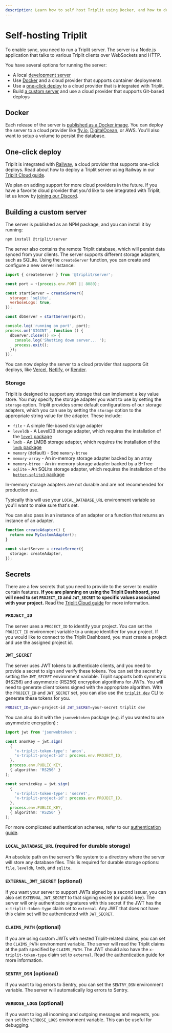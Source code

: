 ```yaml
---
description: Learn how to self host Triplit using Docker, and how to deploy it to a cloud provider with Docker or Git.
---
```



# Self-hosting Triplit

To enable sync, you need to run a Triplit server. The server is a Node.js application that talks to various Triplit clients over WebSockets and HTTP.

You have several options for running the server:

- A local [development server](/local-development)
- Use [Docker](#docker) and a cloud provider that supports container deployments
- Use a [one-click deploy](#one-click-deploy) to a cloud provider that is integrated with Triplit.
- Build [a custom server](#building-a-custom-server) and use a cloud provider that supports Git-based deploys

## Docker

Each release of the server is [published as a Docker image](https://hub.docker.com/r/aspencloud/triplit-server/tags). You can deploy the server to a cloud provider like [fly.io](https://fly.io/docs/languages-and-frameworks/dockerfile/), [DigitalOcean](https://docs.digitalocean.com/products/app-platform/how-to/deploy-from-container-images/), or AWS. You'll also want to setup a volume to persist the database.

## One-click deploy

Triplit is integrated with [Railway](https://railway.app/), a cloud provider that supports one-click deploys. Read about how to deploy a Triplit server using Railway in our [Triplit Cloud guide](/triplit-cloud/self-hosted-deployments).

We plan on adding support for more cloud providers in the future. If you have a favorite cloud provider that you'd like to see integrated with Triplit, let us know by [joining our Discord](https://discord.gg/q89sGWHqQ5).

## Building a custom server

The server is published as an NPM package, and you can install it by running:

```bash copy
npm install @triplit/server
```

The server also contains the remote Triplit database, which will persist data synced from your clients. The server supports different storage adapters, such as SQLite. Using the `createServer` function, you can create and configure a new server instance:

```js filename="run.js" copy
import { createServer } from '@triplit/server';

const port = +(process.env.PORT || 8080);

const startServer = createServer({
  storage: 'sqlite',
  verboseLogs: true,
});

const dbServer = startServer(port);

console.log('running on port', port);
process.on('SIGINT', function () {
  dbServer.close(() => {
    console.log('Shutting down server... ');
    process.exit();
  });
});
```

You can now deploy the server to a cloud provider that supports Git deploys, like [Vercel](https://vercel.com/docs/git), [Netlify](https://docs.netlify.com/configure-builds/get-started/), or [Render](https://docs.render.com/deploys).

### Storage

Triplit is designed to support any storage that can implement a key value store. You may specify the storage adapter you want to use by setting the `storage` option. Triplit provides some default configurations of our storage adapters, which you can use by setting the `storage` option to the appropriate string value for the adapter. These include:

- `file` - A simple file-based storage adapter
- `leveldb` - A LevelDB storage adapter, which requires the installation of the [`level` package](https://github.com/Level/level)
- `lmdb` - An LMDB storage adapter, which requires the installation of the [`lmdb` package](https://github.com/kriszyp/lmdb-js)
- `memory` (default) - See `memory-btree`
- `memory-array` - An in-memory storage adapter backed by an array
- `memory-btree` - An in-memory storage adapter backed by a B-Tree
- `sqlite` - An SQLite storage adapter, which requires the installation of the [`better-sqlite3` package](https://github.com/WiseLibs/better-sqlite3)

<Callout type="warning" emoji="⚠️">
  In-memory storage adapters are not durable and are not recommended for
  production use.
</Callout>

Typically this will use your `LOCAL_DATABASE_URL` environment variable so you'll want to make sure that's set.

You can also pass in an instance of an adapter or a function that returns an instance of an adapter.

```typescript
function createAdapter() {
  return new MyCustomAdapter();
}

const startServer = createServer({
  storage: createAdapter,
});
```

## Secrets

There are a few secrets that you need to provide to the server to enable certain features. **If you are planning on using the Triplit Dashboard, you will need to set `PROJECT_ID` and `JWT_SECRET` to specific values associated with your project.** Read the [Triplit Cloud guide](/triplit-cloud/self-hosted-deployments#configuration) for more information.

### `PROJECT_ID`

The server uses a `PROJECT_ID` to identify your project. You can set the `PROJECT_ID` environment variable to a unique identifier for your project. If you would like to connect to the Triplit Dashboard, you must create a project and use the assigned project id.

### `JWT_SECRET`

The server uses JWT tokens to authenticate clients, and you need to provide a secret to sign and verify these tokens. You can set the secret by setting the `JWT_SECRET` environment variable. Triplit supports both symmetric (HS256) and asymmetric (RS256) encryption algorithms for JWTs. You will need to generate client tokens signed with the appropriate algorithm. With the `PROJECT_ID` and `JWT_SECRET` set, you can also use the [`triplit dev`](/cli/dev) CLI to generate these tokens for you.

```bash copy
PROJECT_ID=your-project-id JWT_SECRET=your-secret triplit dev
```

You can also do it with the `jsonwebtoken` package (e.g. if you wanted to use asymmetric encryption) :

```typescript copy
import jwt from 'jsonwebtoken';

const anonKey = jwt.sign(
  {
    'x-triplit-token-type': 'anon',
    'x-triplit-project-id': process.env.PROJECT_ID,
  },
  process.env.PUBLIC_KEY,
  { algorithm: 'RS256' }
);

const serviceKey = jwt.sign(
  {
    'x-triplit-token-type': 'secret',
    'x-triplit-project-id': process.env.PROJECT_ID,
  },
  process.env.PUBLIC_KEY,
  { algorithm: 'RS256' }
);
```

For more complicated authentication schemes, refer to our [authentication guide](/auth).

### `LOCAL_DATABASE_URL` (required for durable storage)

An absolute path on the server's file system to a directory where the server will store any database files. This is required for durable storage options: `file`, `leveldb`, `lmdb`, and `sqlite`.

### `EXTERNAL_JWT_SECRET` (optional)

If you want your server to support JWTs signed by a second issuer, you can also set `EXTERNAL_JWT_SECRET` to that signing secret (or public key). The server will only authenticate signatures with this secret if the JWT has the `x-triplit-token-type` claim set to `external`. Any JWT that does not have this claim set will be authenticated with `JWT_SECRET`.

### `CLAIMS_PATH` (optional)

If you are using custom JWTs with nested Triplit-related claims, you can set the `CLAIMS_PATH` environment variable. The server will read the Triplit claims at the path specified by `CLAIMS_PATH`. The JWT should also have the `x-triplit-token-type` claim set to `external`. Read the [authentication guide](/auth) for more information.

### `SENTRY_DSN` (optional)

If you want to log errors to Sentry, you can set the `SENTRY_DSN` environment variable. The server will automatically log errors to Sentry.

### `VERBOSE_LOGS` (optional)

If you want to log all incoming and outgoing messages and requests, you can set the `VERBOSE_LOGS` environment variable. This can be useful for debugging.
